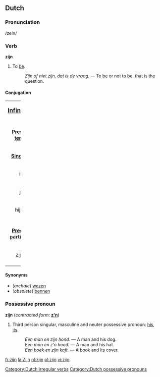==Dutch==

===Pronunciation===
/zeIn/

===Verb===
'''zijn'''
# To [[be]].
#: ''Zijn of niet zijn, dat is de vraag.'' &mdash; To be or not to be, that is the question.

====Conjugation====
[[Category:Dutch irregular verbs]]
{| border=1 rules=all style="border:1px solid #99B3FF; background-color:#f9f9f9; padding:5px; font-size: 95%; width:100%;"
|colspan=8 width=100% align=center|<big>'''[[Infinitive]]:''' {{PAGENAME}}</big>
|-
|colspan=8 height=9px|
|-
|colspan=4 width=50% align=center|'''[[Present tense]]'''
|colspan=4 width=50% align=center|'''[[Past tense]]'''
|-
|colspan=2 width=25% align=center|'''[[Singular]]'''
|colspan=2 width=25% align=center|'''[[Plural]]'''
|colspan=2 width=25% align=center|'''[[Singular]]'''
|colspan=2 width=25% align=center|'''[[Plural]]'''
|-
|width=5% align=center|ik
|width=20% align=center|[[ben]]
|width=5% align=center|wij
|width=20% align=center|zijn
|width=5% align=center|ik
|width=20% align=center|[[was]]
|width=5% align=center|wij
|width=20% align=center|[[waren]]
|-
|width=5% align=center|jij
|width=20% align=center|[[bent]]
|width=5% align=center|jullie
|width=20% align=center|zijn
|width=5% align=center|jij
|width=20% align=center|[[was]]
|width=5% align=center|jullie
|width=20% align=center|[[waren]]
|-
|width=5% align=center|hij/zij
|width=20% align=center|[[is]]
|width=5% align=center|zij
|width=20% align=center|zijn
|width=5% align=center|hij/zij
|width=20% align=center|[[was]]
|width=5% align=center|zij
|width=20% align=center|[[waren]]
|-
|colspan=8 height=9px|
|-
|colspan=2 width=25% align=center|'''[[Present participle]]'''
|colspan=2 width=25% align=center|'''([[Auxiliary]]) [[Past participle]]'''
|colspan=2 width=25% align=center|'''[[Imperative]]'''
|colspan=2 width=25% align=center|'''[[Subjunctive]]'''
|-
|colspan=2 width=25% align=center|[[zijnd]]
|colspan=2 width=25% align=center|zijn [[geweest]]
|colspan=2 width=25% align=center|[[wees]]
|colspan=2 width=25% align=center|[[zij]]
|-
|}

====Synonyms====
* (''archaic'') [[wezen]]
* (''obsolete'') [[bennen]]

===Possessive pronoun===
[[Category:Dutch possessive pronouns]]
'''zijn''' (''contracted form:'' '''[[z'n]]''') 
# Third person singular, masculine and neuter possessive pronoun: [[his]], [[its]].
#:'' Een man en zijn hond.'' &mdash; A man and his dog. 
#:'' Een man en z'n hoed.'' &mdash; A man and his hat. 
#:'' Een boek en zijn kaft.'' &mdash; A book and its cover.

[[fr:zijn]]
[[la:Zijn]]
[[nl:zijn]]
[[pl:zijn]]
[[vi:zijn]]